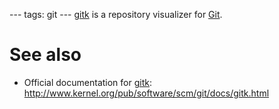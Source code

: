 ---
tags: git
---
[[gitk]] is a repository visualizer for [[Git]].

= See also =

* Official documentation for [[gitk]]: http://www.kernel.org/pub/software/scm/git/docs/gitk.html
